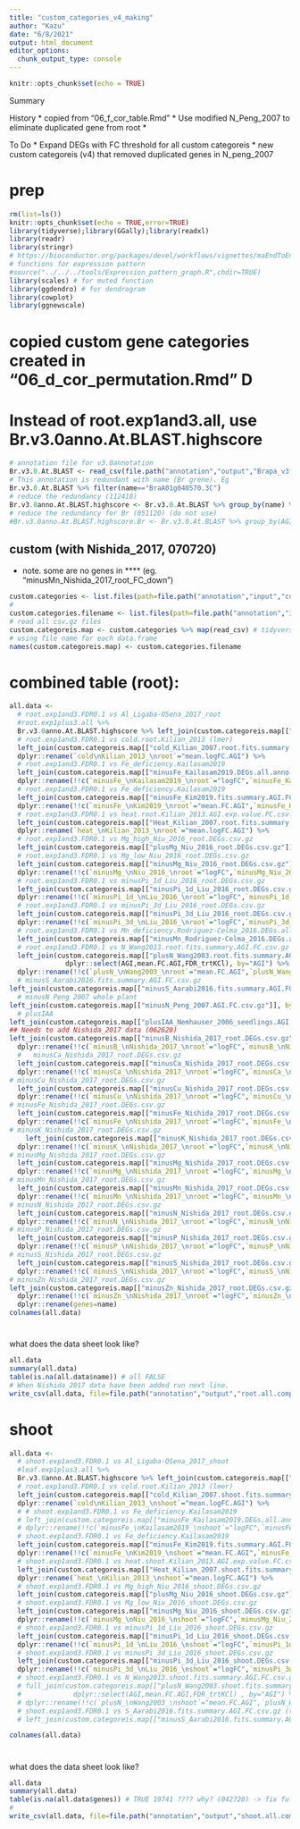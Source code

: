 ```yaml
---
title: "custom_categories_v4_making"
author: "Kazu"
date: "6/8/2021"
output: html_document
editor_options: 
  chunk_output_type: console
---
```


```r
knitr::opts_chunk$set(echo = TRUE)
```

Summary

History
* copied from "06_f_cor_table.Rmd"
* Use modified N_Peng_2007 to eliminate duplicated gene from root
* 

To Do
*  Expand DEGs with FC threshold for all custom categoreis
* new custom categoreis (v4) that removed duplicated genes in N_peng_2007

# prep
```r
rm(list=ls())
knitr::opts_chunk$set(echo = TRUE,error=TRUE)
library(tidyverse);library(GGally);library(readxl)
library(readr)
library(stringr)
# https://bioconductor.org/packages/devel/workflows/vignettes/maEndToEnd/inst/doc/MA-Workflow.html
# functions for expression pattern
#source("../../../tools/Expression_pattern_graph.R",chdir=TRUE)
library(scales) # for muted function
library(ggdendro) # for dendrogram
library(cowplot)
library(ggnewscale)
```



# copied custom gene categories created in "06_d_cor_permutation.Rmd" D

# Instead of root.exp1and3.all, use Br.v3.0anno.At.BLAST.highscore
```r
# annotation file for v3.0annotation
Br.v3.0.At.BLAST <- read_csv(file.path("annotation","output","Brapa_v3.0_annotated.csv")) 
# This annotation is redundant with name (Br grene). Eg 
Br.v3.0.At.BLAST %>% filter(name=="BraA01g040570.3C")
# reduce the redundancy (112418)
Br.v3.0anno.At.BLAST.highscore <- Br.v3.0.At.BLAST %>% group_by(name) %>% arrange(desc(score)) %>% dplyr::slice(1)
# reduce the redundancy for Br (051120) (do not use)
#Br.v3.0anno.At.BLAST.highscore.Br <- Br.v3.0.At.BLAST %>% group_by(AGI) %>% arrange(desc(score)) %>% slice(1) #%>% View()
```



## custom (with Nishida_2017, 070720)
* note. some are no genes in **** (eg. "minusMn_Nishida_2017_root_FC_down")
```r
custom.categories <- list.files(path=file.path("annotation","input","custom_categories"),pattern="(FC.csv.gz|FC.WT.csv.gz|DEGs.all.anno.csv.gz|DEGs.all.anno.csv|DEGs.csv.gz|Fe_def_KIM_2019_pnas.1916892116.sd01.csv)",full.names = TRUE) # not working, why??????? 061221
#
custom.categories.filename <- list.files(path=file.path("annotation","input","custom_categories"),pattern="(FC.csv.gz|FC.WT.csv.gz|DEGs.all.anno.csv.gz|DEGs.all.anno.csv|DEGs.csv.gz|Fe_def_KIM_2019_pnas.1916892116.sd01.csv)",full.names = FALSE)
# read all csv.gz files
custom.categoreis.map <- custom.categories %>% map(read_csv) # tidyverse (or purr) way of lapply
# using file name for each data.frame
names(custom.categoreis.map) <- custom.categories.filename
```

# combined table (root): 
```r
all.data <-
  # root.exp1and3.FDR0.1 vs Al_Ligaba-OSena_2017_root
  #root.exp1plus3.all %>%
  Br.v3.0anno.At.BLAST.highscore %>% left_join(custom.categoreis.map[["plusAl_Ligaba-OSena_2017_root.DEGs.csv.gz"]] %>% dplyr::select(AGI,logFC,FDR), by="AGI")  %>% dplyr::rename(!!c(`plusAl_\nLigaba-OSena_2017_\nroot`="logFC",`plusAl_Ligaba-OSena_2017_root_FDR`="FDR"))  %>%
  # root.exp1and3.FDR0.1 vs cold.root.Kilian_2013 (lmer)
  left_join(custom.categoreis.map[["cold_Kilian_2007.root.fits.summary.AGI.FC.csv.gz"]] %>% dplyr::select(AGI,mean.logFC.AGI), by="AGI") %>% 
  dplyr::rename(`cold\nKilian_2013_\nroot`="mean.logFC.AGI") %>% 
  # root.exp1and3.FDR0.1 vs Fe_deficiency.Kailasam2019 
  left_join(custom.categoreis.map[["minusFe_Kailasam2019.DEGs.all.anno.csv"]] %>% dplyr::select(AGI,logFC,FDR), by="AGI") %>% 
  dplyr::rename(!!c(`minusFe_\nKailasam2019_\nroot`="logFC",`minusFe_Kailasam2019_root_FDR`="FDR")) %>%
  # root.exp1and3.FDR0.1 vs Fe_deficiency.Kailasam2019 
  left_join(custom.categoreis.map[["minusFe_Kim2019.fits.summary.AGI.FC.WT.csv.gz"]] %>% dplyr::select(AGI,mean.FC.AGI,`FDR_trtFe-`), by="AGI") %>%
  dplyr::rename(!!c(`minusFe_\nKim2019_\nroot`="mean.FC.AGI",`minusFe_Kim2019_root_FDR`="FDR_trtFe-")) %>%
  # root.exp1and3.FDR0.1 vs heat.root.Kilian_2013.AGI.exp.value.FC.csv.gz (lmer)
  left_join(custom.categoreis.map[["Heat_Kilian_2007.root.fits.summary.AGI.FC.csv.gz"]] %>% dplyr::select(AGI,mean.logFC.AGI), by="AGI") %>% 
  dplyr::rename(`heat_\nKilian_2013_\nroot`="mean.logFC.AGI") %>%
  # root.exp1and3.FDR0.1 vs Mg_high_Niu_2016_root.DEGs.csv.gz
  left_join(custom.categoreis.map[["plusMg_Niu_2016_root.DEGs.csv.gz"]] %>% dplyr::select(AGI,logFC,FDR), by="AGI") %>% dplyr::rename(!!c(`plusMg_\nNiu_2016_\nroot`="logFC",`plusMg_Niu_2016_root_FDR`="FDR")) %>%
  # root.exp1and3.FDR0.1 vs Mg_low_Niu_2016_root.DEGs.csv.gz
  left_join(custom.categoreis.map[["minusMg_Niu_2016_root.DEGs.csv.gz"]] %>% dplyr::select(AGI,logFC,FDR), by="AGI") %>%
  dplyr::rename(!!c(`minusMg_\nNiu_2016_\nroot`="logFC",`minusMg_Niu_2016_root_FDR`="FDR")) %>% #View()
  # root.exp1and3.FDR0.1 vs minusPi_1d_Liu_2016_root.DEGs.csv.gz
  left_join(custom.categoreis.map[["minusPi_1d_Liu_2016_root.DEGs.csv.gz"]] %>% dplyr::select(AGI,logFC,FDR), by="AGI") %>%
  dplyr::rename(!!c(`minusPi_1d_\nLiu_2016_\nroot`="logFC",`minusPi_1d_Liu_2016_root_FDR`="FDR")) %>% #View()
  # root.exp1and3.FDR0.1 vs minusPi_3d_Liu_2016_root.DEGs.csv.gz
  left_join(custom.categoreis.map[["minusPi_3d_Liu_2016_root.DEGs.csv.gz"]] %>% dplyr::select(AGI,logFC,FDR), by="AGI") %>%
  dplyr::rename(!!c(`minusPi_3d_\nLiu_2016_\nroot`="logFC",`minusPi_3d_Liu_2016_root_FDR`="FDR")) %>% #View()
  # root.exp1and3.FDR0.1 vs Mn_deficiency.Rodriguez-Celma_2016.DEGs.all.anno.csv.gz
  left_join(custom.categoreis.map[["minusMn_Rodriguez-Celma_2016.DEGs.all.anno.csv.gz"]] %>% dplyr::select(AGI,logFC,FDR), by="AGI") %>% dplyr::rename(!!c(`minusMn_\nRodriguez-Celma_2016_\nroot`="logFC",`minusMn_Rodriguez-Celma_2016_root_FDR`="FDR")) %>% #View()
  # root.exp1and3.FDR0.1 vs N_Wang2013.root.fits.summary.AGI.FC.csv.gz
  left_join(custom.categoreis.map[["plusN_Wang2003.root.fits.summary.AGI.FC.csv.gz"]] %>%
              dplyr::select(AGI,mean.FC.AGI,FDR_trtKCl), by="AGI") %>%
  dplyr::rename(!!c(`plusN_\nWang2003_\nroot`="mean.FC.AGI",`plusN_Wang2003_root_FDR`="FDR_trtKCl")) %>% 
  # minusS_Aarabi2016.fits.summary.AGI.FC.csv.gz
left_join(custom.categoreis.map[["minusS_Aarabi2016.fits.summary.AGI.FC.csv.gz"]] %>% dplyr::select(AGI,mean.FC.AGI,`FDR_trt-S`), by="AGI") %>% dplyr::rename(!!c(`minusS_\nAarabi2016_\nroot`="mean.FC.AGI",`minusS_Aarabi2016_root_FDR`="FDR_trt-S"))  %>%
  # minusN Peng 2007 whole plant
left_join(custom.categoreis.map[["minusN_Peng_2007.AGI.FC.csv.gz"]], by="AGI") %>% dplyr::rename(!!c(`minusN_\nPeng_2007_\nwhole`="logFC")) %>%
  # plusIAA
left_join(custom.categoreis.map[["plusIAA_Nemhauser_2006_seedlings.AGI.FC.csv.gz"]], by="AGI") %>% dplyr::rename(!!c(`plusIAA_\nNemhauser_2006_\nseedlings`="logFC")) %>%
## Needs to add Nishida_2017 data (062620)
left_join(custom.categoreis.map[["minusB_Nishida_2017_root.DEGs.csv.gz"]] %>% dplyr::select(AGI,logFC,FDR), by="AGI") %>%
  dplyr::rename(!!c(`minusB_\nNishida_2017_\nroot`="logFC",`minusB_\nNishida_2017_\nroot_FDR`="FDR")) %>% 
  #   minusCa_Nishida_2017_root.DEGs.csv.gz
  left_join(custom.categoreis.map[["minusCa_Nishida_2017_root.DEGs.csv.gz"]] %>% dplyr::select(AGI,logFC,FDR), by="AGI") %>%
  dplyr::rename(!!c(`minusCa_\nNishida_2017_\nroot`="logFC",`minusCa_\nNishida_2017_\nroot_FDR`="FDR")) %>%
# minusCu_Nishida_2017_root.DEGs.csv.gz
  left_join(custom.categoreis.map[["minusCu_Nishida_2017_root.DEGs.csv.gz"]] %>% dplyr::select(AGI,logFC,FDR), by="AGI") %>%
  dplyr::rename(!!c(`minusCu_\nNishida_2017_\nroot`="logFC",`minusCu_\nNishida_2017_\nroot_FDR`="FDR")) %>%
# minusFe_Nishida_2017_root.DEGs.csv.gz
  left_join(custom.categoreis.map[["minusFe_Nishida_2017_root.DEGs.csv.gz"]] %>% dplyr::select(AGI,logFC,FDR), by="AGI") %>%
  dplyr::rename(!!c(`minusFe_\nNishida_2017_\nroot`="logFC",`minusFe_\nNishida_2017_\nroot_FDR`="FDR")) %>%
# minusK_Nishida_2017_root.DEGs.csv.gz
    left_join(custom.categoreis.map[["minusK_Nishida_2017_root.DEGs.csv.gz"]] %>% dplyr::select(AGI,logFC,FDR), by="AGI") %>%
  dplyr::rename(!!c(`minusK_\nNishida_2017_\nroot`="logFC",`minusK_\nNishida_2017_\nroot_FDR`="FDR")) %>%
# minusMg_Nishida_2017_root.DEGs.csv.gz
  left_join(custom.categoreis.map[["minusMg_Nishida_2017_root.DEGs.csv.gz"]] %>% dplyr::select(AGI,logFC,FDR), by="AGI") %>%
  dplyr::rename(!!c(`minusMg_\nNishida_2017_\nroot`="logFC",`minusMg_\nNishida_2017_\nroot_FDR`="FDR")) %>%
# minusMn_Nishida_2017_root.DEGs.csv.gz
  left_join(custom.categoreis.map[["minusMn_Nishida_2017_root.DEGs.csv.gz"]] %>% dplyr::select(AGI,logFC,FDR), by="AGI") %>%
  dplyr::rename(!!c(`minusMn_\nNishida_2017_\nroot`="logFC",`minusMn_\nNishida_2017_\nroot_FDR`="FDR")) %>%
# minusN_Nishida_2017_root.DEGs.csv.gz
  left_join(custom.categoreis.map[["minusN_Nishida_2017_root.DEGs.csv.gz"]] %>% dplyr::select(AGI,logFC,FDR), by="AGI") %>%
  dplyr::rename(!!c(`minusN_\nNishida_2017_\nroot`="logFC",`minusN_\nNishida_2017_\nroot_FDR`="FDR")) %>%
# minusP_Nishida_2017_root.DEGs.csv.gz
  left_join(custom.categoreis.map[["minusP_Nishida_2017_root.DEGs.csv.gz"]] %>% dplyr::select(AGI,logFC,FDR), by="AGI") %>%
  dplyr::rename(!!c(`minusP_\nNishida_2017_\nroot`="logFC",`minusP_\nNishida_2017_\nroot_FDR`="FDR")) %>%
# minusS_Nishida_2017_root.DEGs.csv.gz
  left_join(custom.categoreis.map[["minusS_Nishida_2017_root.DEGs.csv.gz"]] %>% dplyr::select(AGI,logFC,FDR), by="AGI") %>%
  dplyr::rename(!!c(`minusS_\nNishida_2017_\nroot`="logFC",`minusS_\nNishida_2017_\nroot_FDR`="FDR")) %>%
# minusZn_Nishida_2017_root.DEGs.csv.gz
left_join(custom.categoreis.map[["minusZn_Nishida_2017_root.DEGs.csv.gz"]] %>% dplyr::select(AGI,logFC,FDR), by="AGI") %>%
  dplyr::rename(!!c(`minusZn_\nNishida_2017_\nroot`="logFC",`minusZn_\nNishida_2017_\nroot_FDR`="FDR")) %>%
  dplyr::rename(genes=name)
colnames(all.data)
```
# 
what does the data sheet look like?  
```r
all.data
summary(all.data)
table(is.na(all.data$name)) # all FALSE
# When Nishida_2017 data have been added run next line.
write_csv(all.data, file=file.path("annotation","output","root.all.comparison.v4.csv.gz")) 
```

# shoot
```r
all.data <-
  # shoot.exp1and3.FDR0.1 vs Al_Ligaba-OSena_2017_shoot
  #leaf.exp1plus3.all %>%
  Br.v3.0anno.At.BLAST.highscore %>% left_join(custom.categoreis.map[["plusAl_Ligaba-OSena_2017_shoot.DEGs.csv.gz"]] %>% dplyr::select(AGI,logFC,FDR), by="AGI")  %>% dplyr::rename(!!c(`plusAl_\nLigaba-OSena_2017_\nshoot`="logFC",`plusAl_Ligaba-OSena_2017_shoot_FDR`="FDR"))  %>%
  # root.exp1and3.FDR0.1 vs cold.root.Kilian_2013 (lmer)
  left_join(custom.categoreis.map[["cold_Kilian_2007.shoot.fits.summary.AGI.FC.csv.gz"]] %>% dplyr::select(AGI,mean.logFC.AGI), by="AGI") %>% 
  dplyr::rename(`cold\nKilian_2013_\nshoot`="mean.logFC.AGI") %>% 
  # # shoot.exp1and3.FDR0.1 vs Fe_deficiency.Kailasam2019
  # left_join(custom.categoreis.map[["minusFe_Kailasam2019.DEGs.all.anno.csv.gz"]] %>% dplyr::select(AGI,logFC,FDR) , by="AGI") %>% 
  # dplyr::rename(!!c(`minusFe_\nKailasam2019_\nshoot`="logFC",`minusFe_Kailasam2019_shoot_FDR`="FDR")) %>%
  # shoot.exp1and3.FDR0.1 vs Fe_deficiency.Kailasam2019
  left_join(custom.categoreis.map[["minusFe_Kim2019.fits.summary.AGI.FC.WT.csv.gz"]] %>% dplyr::select(AGI,mean.FC.AGI,`FDR_trtFe-`), by="AGI") %>%
  dplyr::rename(!!c(`minusFe_\nKim2019_\nshoot`="mean.FC.AGI",`minusFe_Kim2019_shoot_FDR`="FDR_trtFe-")) %>%
  # shoot.exp1and3.FDR0.1 vs heat.shoot.Kilian_2013.AGI.exp.value.FC.csv.gz (lmer)
  left_join(custom.categoreis.map[["Heat_Kilian_2007.shoot.fits.summary.AGI.FC.csv.gz"]] %>% dplyr::select(AGI,mean.logFC.AGI), by="AGI") %>% 
  dplyr::rename(`heat_\nKilian_2013_\nshoot`="mean.logFC.AGI") %>%
  # shoot.exp1and3.FDR0.1 vs Mg_high_Niu_2016_shoot.DEGs.csv.gz
  left_join(custom.categoreis.map[["plusMg_Niu_2016_shoot.DEGs.csv.gz"]] %>% dplyr::select(AGI,logFC,FDR), by="AGI") %>% dplyr::rename(!!c(`plusMg_\nNiu_2016_\nshoot`="logFC",`plusMg_Niu_2016_shoot_FDR`="FDR")) %>%
  # shoot.exp1and3.FDR0.1 vs Mg_low_Niu_2016_shoot.DEGs.csv.gz
  left_join(custom.categoreis.map[["minusMg_Niu_2016_shoot.DEGs.csv.gz"]] %>% dplyr::select(AGI,logFC,FDR), by="AGI") %>%
  dplyr::rename(!!c(`minusMg_\nNiu_2016_\nshoot`="logFC",`minusMg_Niu_2016_shoot_FDR`="FDR")) %>% #View()
  # shoot.exp1and3.FDR0.1 vs minusPi_1d_Liu_2016_shoot.DEGs.csv.gz
  left_join(custom.categoreis.map[["minusPi_1d_Liu_2016_shoot.DEGs.csv.gz"]] %>% dplyr::select(AGI,logFC,FDR) , by="AGI") %>%
  dplyr::rename(!!c(`minusPi_1d_\nLiu_2016_\nshoot`="logFC",`minusPi_1d_Liu_2016_shoot_FDR`="FDR")) %>% #View()
  # shoot.exp1and3.FDR0.1 vs minusPi_3d_Liu_2016_shoot.DEGs.csv.gz
  left_join(custom.categoreis.map[["minusPi_3d_Liu_2016_shoot.DEGs.csv.gz"]] %>% dplyr::select(AGI,logFC,FDR), by="AGI") %>%
  dplyr::rename(!!c(`minusPi_3d_\nLiu_2016_\nshoot`="logFC",`minusPi_3d_Liu_2016_shoot_FDR`="FDR")) %>% rename(genes=name) #%>% #View()
  # shoot.exp1and3.FDR0.1 vs N_Wang2013.shoot.fits.summary.AGI.FC.csv.gz
  # full_join(custom.categoreis.map[["plusN_Wang2003.shoot.fits.summary.AGI.FC.csv.gz"]] %>%
  #             dplyr::select(AGI,mean.FC.AGI,FDR_trtKCl) , by="AGI") %>%
  # dplyr::rename(!!c(`plusN_\nWang2003_\nshoot`="mean.FC.AGI",`plusN_Wang2003_shoot_FDR`="FDR_trtKCl")) %>% #View()
  # shoot.exp1and3.FDR0.1 vs S_Aarabi2016.fits.summary.AGI.FC.csv.gz (tissu from root)
  # left_join(custom.categoreis.map[["minusS_Aarabi2016.fits.summary.AGI.FC.csv.gz"]] %>% dplyr::select(AGI,mean.FC.AGI,`FDR_trt-S`) , by="AGI") %>% dplyr::rename(!!c(`minusS_\nAarabi2016_\nshoot`="mean.FC.AGI",`minusS_Aarabi2016_shoot_FDR`="FDR_trt-S")) 

colnames(all.data)
```

# 
what does the data sheet look like?  
```r
all.data
summary(all.data)
table(is.na(all.data$genes)) # TRUE 19741 ???? why? (042720) -> fix full_join to left_join (042720)
#
write_csv(all.data, file=file.path("annotation","output","shoot.all.comparison.v4.csv.gz"))
```
